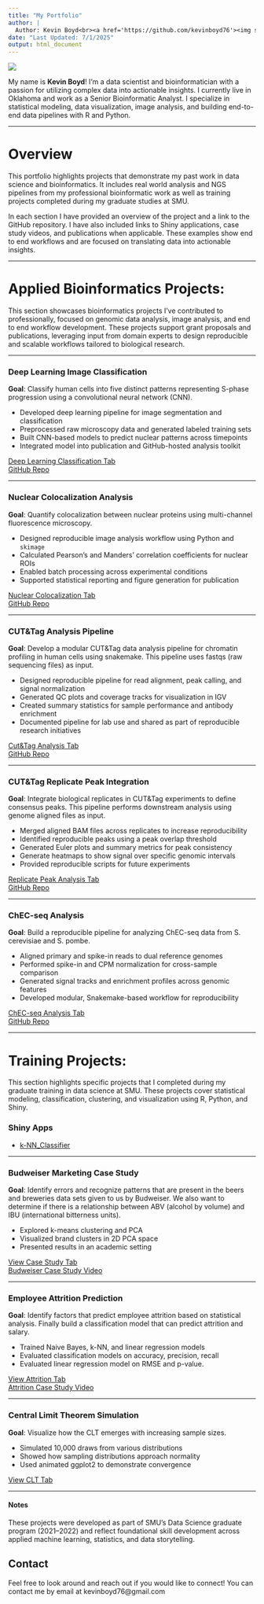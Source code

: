 ```yaml
---
title: "My Portfolio"
author: |
  Author: Kevin Boyd<br><a href='https://github.com/kevinboyd76'><img src='https://img.shields.io/badge/GitHub-kevinboyd76-181717?logo=github&style=flat&logoColor=white' alt='GitHub Badge'></a>
date: "Last Updated: 7/1/2025"
output: html_document
---
```


![](images/hello_world.jpg)  

My name is **Kevin Boyd**! I'm a data scientist and bioinformatician with a passion for utilizing complex data into actionable insights. I currently live in Oklahoma and work as a Senior Bioinformatic Analyst. I specialize in statistical modeling, data visualization, image analysis, and building end-to-end data pipelines with R and Python.

 ---

# Overview  

This portfolio highlights projects that demonstrate my past work in data science and bioinformatics. It includes real world analysis and NGS pipelines from my professional bioinformatic work as well as training projects completed during my graduate studies at SMU.

In each section I have provided an overview of the project and a link to the GitHub repository. I have also included links to Shiny applications, case study videos, and publications when applicable. These examples show end to end workflows and are focused on translating data into actionable insights.

 ---

# Applied Bioinformatics Projects:  

This section showcases bioinformatics projects I’ve contributed to professionally, focused on genomic data analysis, image analysis, and end to end workflow development. These projects support grant proposals and publications, leveraging input from domain experts to design reproducible and scalable workflows tailored to biological research.  

 ---

### Deep Learning Image Classification

**Goal**: Classify human cells into five distinct patterns representing S-phase progression using a convolutional neural network (CNN).  

- Developed deep learning pipeline for image segmentation and classification  
- Preprocessed raw microscopy data and generated labeled training sets  
- Built CNN-based models to predict nuclear patterns across timepoints  
- Integrated model into publication and GitHub-hosted analysis toolkit  

[Deep Learning Classification Tab](DeepLearning_CellStageClassification.html)  
[GitHub Repo](https://github.com/kevinboyd76/Automated_S-phase_Image_Classification)

 ---

### Nuclear Colocalization Analysis

**Goal**: Quantify colocalization between nuclear proteins using multi-channel fluorescence microscopy.

- Designed reproducible image analysis workflow using Python and `skimage`  
- Calculated Pearson’s and Manders’ correlation coefficients for nuclear ROIs  
- Enabled batch processing across experimental conditions  
- Supported statistical reporting and figure generation for publication  

[Nuclear Colocalization Tab](Nuclear_Colocalization.html)  
[GitHub Repo](https://github.com/CS-Cobre-Help/Nuclear_Colocalization)

 ---

### CUT&Tag Analysis Pipeline

**Goal**: Develop a modular CUT&Tag data analysis pipeline for chromatin profiling in human cells using snakemake. This pipeline uses fastqs (raw sequencing files) as input.

- Designed reproducible pipeline for read alignment, peak calling, and signal normalization  
- Generated QC plots and coverage tracks for visualization in IGV  
- Created summary statistics for sample performance and antibody enrichment  
- Documented pipeline for lab use and shared as part of reproducible research initiatives  

[Cut&Tag Analysis Tab](CutandTagAnalysis.html)  
[GitHub Repo](https://github.com/JK-Cobre-Help/CutandTag_Analysis_Snakemake)

 ---

### CUT&Tag Replicate Peak Integration

**Goal**: Integrate biological replicates in CUT&Tag experiments to define consensus peaks. This pipeline performs downstream analysis using genome aligned files as input.

- Merged aligned BAM files across replicates to increase reproducibility    
- Identified reproducible peaks using a peak overlap threshold  
- Generated Euler plots and summary metrics for peak consistency  
- Generate heatmaps to show signal over specific genomic intervals  
- Provided reproducible scripts for future experiments  

[Replicate Peak Analysis Tab](ReplicatePeakAnalysis.html)  
[GitHub Repo](https://github.com/JK-Cobre-Help/CutandTag_ReplicatePeak_Analysis)

 ---

### ChEC-seq Analysis

**Goal**: Build a reproducible pipeline for analyzing ChEC-seq data from S. cerevisiae and S. pombe.

- Aligned primary and spike-in reads to dual reference genomes  
- Performed spike-in and CPM normalization for cross-sample comparison  
- Generated signal tracks and enrichment profiles across genomic features  
- Developed modular, Snakemake-based workflow for reproducibility  

[ChEC-seq Analysis Tab](ChEC-seq_Analysis.html)  
[GitHub Repo](https://github.com/RD-Cobre-Help/ChEC-Seq_Analysis)

 ---

# Training Projects:  

This section highlights specific projects that I completed during my graduate training in data science at SMU. These projects cover statistical modeling, classification, clustering, and visualization using R, Python, and Shiny.

### Shiny Apps
- [k-NN_Classifier](https://kevinboyd76.shinyapps.io/k-NN_Classifier/)

 ---

### Budweiser Marketing Case Study

**Goal**:  Identify errors and recognize patterns that are present in the beers and breweries data sets given to us by Budweiser. We also want to determine if there is a relationship between ABV (alcohol by volume) and IBU (international bitterness units).

- Explored k-means clustering and PCA
- Visualized brand clusters in 2D PCA space
- Presented results in an academic setting  

[View Case Study Tab](DDS_Project1.html)  
[Budweiser Case Study Video](https://youtu.be/fjBUYcG8ZlI)  

 ---

### Employee Attrition Prediction

**Goal**: Identify factors that predict employee attrition based on statistical analysis. Finally build a classification model that can predict attrition and salary.

- Trained Naive Bayes, k-NN, and linear regression models
- Evaluated classification models on accuracy, precision, recall
- Evaluated linear regression model on RMSE and p-value.  

[View Attrition Tab](DDS_Project2_Final.html)  
[Attrition Case Study Video](https://youtu.be/MuLEzt19qhw)  

 ---

### Central Limit Theorem Simulation

**Goal**: Visualize how the CLT emerges with increasing sample sizes.

- Simulated 10,000 draws from various distributions
- Showed how sampling distributions approach normality
- Used animated ggplot2 to demonstrate convergence  

[View CLT Tab](CLT2.html)

 ---

#### Notes

These projects were developed as part of SMU's Data Science graduate program (2021–2022) and reflect foundational skill development across applied machine learning, statistics, and data storytelling.

## Contact
Feel free to look around and reach out if you would like to connect! You can contact me by email at kevinboyd76@gmail.com